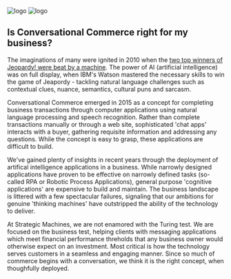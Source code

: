 
<div className={styles["Welcome"]}>

<div className={styles["logo"]}>
  <img src={naviLogo} className={styles["logo-navi"]} alt="logo" />
  <img src={reactLogo} className={styles["logo-react"]} alt="logo" />
</div>

## Is Conversational Commerce right for my business?
The imaginations of many were ignited in 2010 when the [two top winners of Jeopardy! were beat by a machine](https://www.youtube.com/watch?v=Sp4q60BsHoY). The power of AI (artificial intelligence) was on full display, when IBM's Watson mastered the necessary skills to win the game of Jeapordy - tackling natural language challenges such as contextual clues, nuance, semantics, cultural puns and sarcasm. 

Conversational Commerce emerged in 2015 as a concept for completing business transactions through computer applications using natural language processing and speech recognition. Rather than complete transactions manually or through a web site, sophisticated 'chat apps' interacts with a buyer, gathering requisite information and addressing any questions. While the concept is easy to grasp, these applications are difficult to build.

We've gained plenty of insights in recent years through the deployment of artifical intelligence applications in a business. While narrowly designed applications have proven to be effective on narrowly defined tasks (so-called RPA or Robotic Process Applications), general purpose 'cognitive applications' are expensive to build and maintain. The business landscape is littered with a few spectacular failures, signaling that our ambitions for genuine 'thinking machines' have outstripped the ability of the technology to deliver.  

At Strategic Machines, we are not enamored with the Turing test. We are focused on the business test, helping clients with messaging applications which meet financial performance threholds that any business owner would otherwise expect on an investment. Most critical is how the technology serves customers in a seamless and engaging manner. Since so much of commerce begins with a conversation, we think it is the right concept, when thoughfully deployed.

</div>
